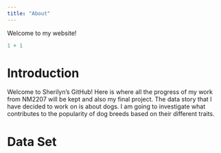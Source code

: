 ```yaml
---
title: "About"
---
```


Welcome to my website!

```r
1 + 1 
```

# Introduction

Welcome to Sherilyn's GitHub! Here is where all the progress of my work from NM2207 will be kept and also my final project. The data story that I have decided to work on is about dogs. I am going to investigate what contributes to the popularity of dog breeds based on their different traits.

# Data Set

```r
```
